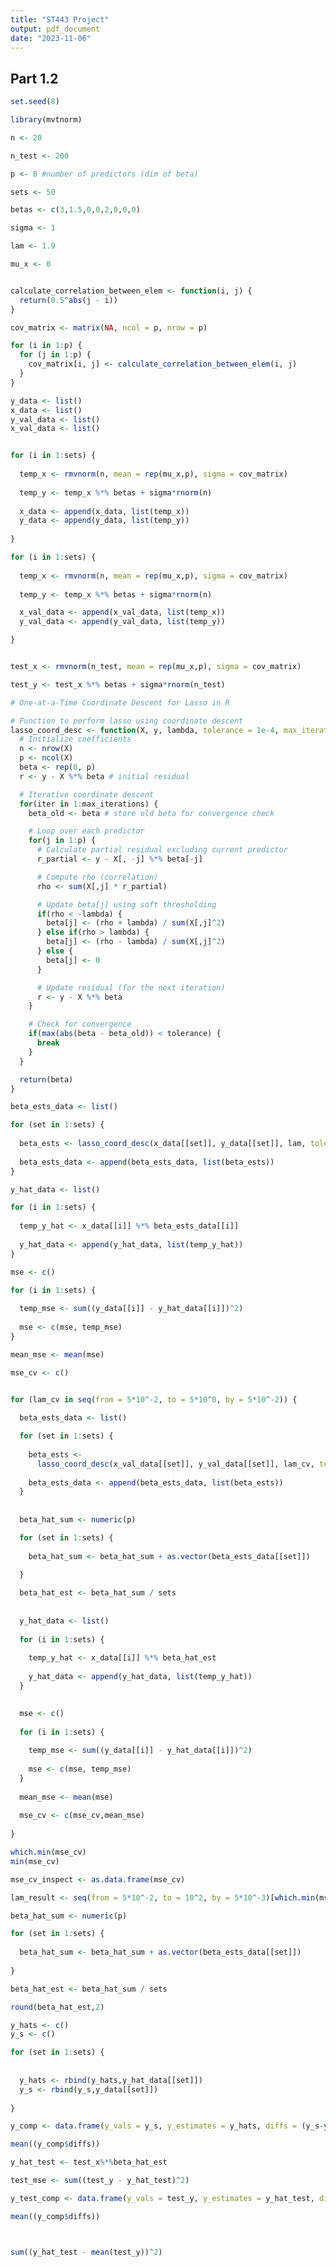 ```yaml
---
title: "ST443 Project"
output: pdf_document
date: "2023-11-06"
---
```


## Part 1.2

```r

set.seed(8)

library(mvtnorm)

n <- 20

n_test <- 200

p <- 8 #number of predictors (dim of beta)

sets <- 50

betas <- c(3,1.5,0,0,2,0,0,0)

sigma <- 1

lam <- 1.9

mu_x <- 0


calculate_correlation_between_elem <- function(i, j) {
  return(0.5^abs(j - i))
}

cov_matrix <- matrix(NA, ncol = p, nrow = p)

for (i in 1:p) {
  for (j in 1:p) {
    cov_matrix[i, j] <- calculate_correlation_between_elem(i, j)
  }
}

y_data <- list()
x_data <- list()
y_val_data <- list()
x_val_data <- list()


for (i in 1:sets) {
  
  temp_x <- rmvnorm(n, mean = rep(mu_x,p), sigma = cov_matrix)
  
  temp_y <- temp_x %*% betas + sigma*rnorm(n)
  
  x_data <- append(x_data, list(temp_x))
  y_data <- append(y_data, list(temp_y))
  
}

for (i in 1:sets) {
  
  temp_x <- rmvnorm(n, mean = rep(mu_x,p), sigma = cov_matrix)
  
  temp_y <- temp_x %*% betas + sigma*rnorm(n)

  x_val_data <- append(x_val_data, list(temp_x))
  y_val_data <- append(y_val_data, list(temp_y))

}


test_x <- rmvnorm(n_test, mean = rep(mu_x,p), sigma = cov_matrix)

test_y <- test_x %*% betas + sigma*rnorm(n_test)

```



```r

# One-at-a-Time Coordinate Descent for Lasso in R

# Function to perform lasso using coordinate descent
lasso_coord_desc <- function(X, y, lambda, tolerance = 1e-4, max_iterations = 10000) {
  # Initialize coefficients
  n <- nrow(X)
  p <- ncol(X)
  beta <- rep(0, p)
  r <- y - X %*% beta # initial residual

  # Iterative coordinate descent
  for(iter in 1:max_iterations) {
    beta_old <- beta # store old beta for convergence check

    # Loop over each predictor
    for(j in 1:p) {
      # Calculate partial residual excluding current predictor
      r_partial <- y - X[, -j] %*% beta[-j]

      # Compute rho (correlation)
      rho <- sum(X[,j] * r_partial)

      # Update beta[j] using soft thresholding
      if(rho < -lambda) {
        beta[j] <- (rho + lambda) / sum(X[,j]^2)
      } else if(rho > lambda) {
        beta[j] <- (rho - lambda) / sum(X[,j]^2)
      } else {
        beta[j] <- 0
      }

      # Update residual (for the next iteration)
      r <- y - X %*% beta
    }

    # Check for convergence
    if(max(abs(beta - beta_old)) < tolerance) {
      break
    }
  }

  return(beta)
}

beta_ests_data <- list()

for (set in 1:sets) {
  
  beta_ests <- lasso_coord_desc(x_data[[set]], y_data[[set]], lam, tolerance = 1e-4, max_iterations = 1000) 
  
  beta_ests_data <- append(beta_ests_data, list(beta_ests))
}


```




```r

y_hat_data <- list()

for (i in 1:sets) {
  
  temp_y_hat <- x_data[[i]] %*% beta_ests_data[[i]]
  
  y_hat_data <- append(y_hat_data, list(temp_y_hat))
}

```


```r

mse <- c()

for (i in 1:sets) {
  
  temp_mse <- sum((y_data[[i]] - y_hat_data[[i]])^2)
  
  mse <- c(mse, temp_mse)
}

mean_mse <- mean(mse)

```


```r

mse_cv <- c()


for (lam_cv in seq(from = 5*10^-2, to = 5*10^0, by = 5*10^-2)) {
  
  beta_ests_data <- list()

  for (set in 1:sets) {
    
    beta_ests <- 
      lasso_coord_desc(x_val_data[[set]], y_val_data[[set]], lam_cv, tolerance = 1e-4, max_iterations = 10000) 
    
    beta_ests_data <- append(beta_ests_data, list(beta_ests))
  }
  
  
  beta_hat_sum <- numeric(p)

  for (set in 1:sets) {
    
    beta_hat_sum <- beta_hat_sum + as.vector(beta_ests_data[[set]])
    
  }

  beta_hat_est <- beta_hat_sum / sets
  
  
  y_hat_data <- list()
  
  for (i in 1:sets) {
    
    temp_y_hat <- x_data[[i]] %*% beta_hat_est
    
    y_hat_data <- append(y_hat_data, list(temp_y_hat))
  }

  
  mse <- c()
  
  for (i in 1:sets) {
    
    temp_mse <- sum((y_data[[i]] - y_hat_data[[i]])^2)
    
    mse <- c(mse, temp_mse)
  }
  
  mean_mse <- mean(mse)
  
  mse_cv <- c(mse_cv,mean_mse)
  
}

which.min(mse_cv)
min(mse_cv)

mse_cv_inspect <- as.data.frame(mse_cv)

lam_result <- seq(from = 5*10^-2, to = 10^2, by = 5*10^-3)[which.min(mse_cv)]

```


```r

beta_hat_sum <- numeric(p)

for (set in 1:sets) {
  
  beta_hat_sum <- beta_hat_sum + as.vector(beta_ests_data[[set]])
  
}

beta_hat_est <- beta_hat_sum / sets

round(beta_hat_est,2)

```


```r

y_hats <- c()
y_s <- c()

for (set in 1:sets) {
  
  
  y_hats <- rbind(y_hats,y_hat_data[[set]])
  y_s <- rbind(y_s,y_data[[set]])
  
}

y_comp <- data.frame(y_vals = y_s, y_estimates = y_hats, diffs = (y_s-y_hats))

mean((y_comp$diffs))

```

```r

y_hat_test <- test_x%*%beta_hat_est

test_mse <- sum((test_y - y_hat_test)^2)

y_test_comp <- data.frame(y_vals = test_y, y_estimates = y_hat_test, diffs = (test_y-y_hat_test))

mean((y_comp$diffs))



sum((y_hat_test - mean(test_y))^2)

```

